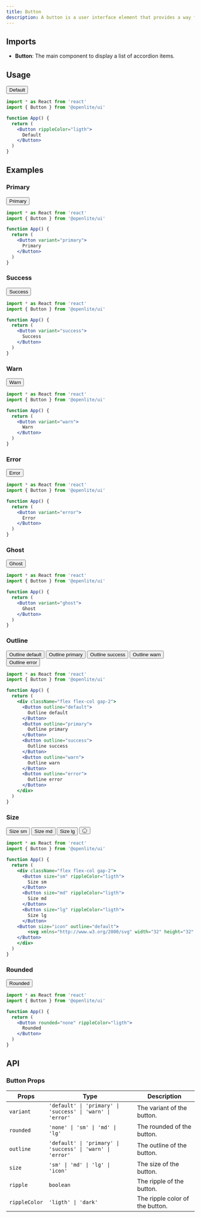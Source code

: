 ```yaml
---
title: Button
description: A button is a user interface element that provides a way for users to interact with an application or a website.
---
```


## Imports

- **Button**: The main component to display a list of accordion items.

## Usage

<Button className="[&>p]:m-0" rippleColor="ligth">
  Default
</Button>

```jsx
import * as React from 'react'
import { Button } from '@openlite/ui'

function App() {
  return (
    <Button rippleColor="ligth">
      Default
    </Button>
  )
}
```

## Examples

### Primary

<Button variant="primary" className="[&>p]:m-0">
  Primary
</Button>

```jsx
import * as React from 'react'
import { Button } from '@openlite/ui'

function App() {
  return (
    <Button variant="primary">
      Primary
    </Button>
  )
}
```

### Success

<Button variant="success" className="[&>p]:m-0">
  Success
</Button>

```jsx
import * as React from 'react'
import { Button } from '@openlite/ui'

function App() {
  return (
    <Button variant="success">
      Success
    </Button>
  )
}
```

### Warn

<Button variant="warn" className="[&>p]:m-0">
  Warn
</Button>

```jsx
import * as React from 'react'
import { Button } from '@openlite/ui'

function App() {
  return (
    <Button variant="warn">
      Warn
    </Button>
  )
}
```

### Error

<Button variant="error" className="[&>p]:m-0">
  Error
</Button>

```jsx
import * as React from 'react'
import { Button } from '@openlite/ui'

function App() {
  return (
    <Button variant="error">
      Error
    </Button>
  )
}
```


### Ghost

<Button variant="ghost" className="[&>p]:m-0">
  Ghost
</Button>

```jsx
import * as React from 'react'
import { Button } from '@openlite/ui'

function App() {
  return (
    <Button variant="ghost">
      Ghost
    </Button>
  )
}
```

### Outline

<div className="flex items-center gap-2">
  <Button outline="default" className="[&>p]:m-0">
    Outline default
  </Button>
  <Button outline="primary" className="[&>p]:m-0">
    Outline primary
  </Button>
  <Button outline="success" className="[&>p]:m-0">
    Outline success
  </Button>
  <Button outline="warn" className="[&>p]:m-0">
    Outline warn
  </Button>
  <Button outline="error" className="[&>p]:m-0">
    Outline error
  </Button>
</div>

```jsx
import * as React from 'react'
import { Button } from '@openlite/ui'

function App() {
  return (
    <div className="flex flex-col gap-2">
      <Button outline="default">
        Outline default
      </Button>
      <Button outline="primary">
        Outline primary
      </Button>
      <Button outline="success">
        Outline success
      </Button>
      <Button outline="warn">
        Outline warn
      </Button>
      <Button outline="error">
        Outline error
      </Button>
    </div>
  )
}
```

### Size

<div className="flex items-center gap-2">
  <Button size="sm" className="[&>p]:m-0" rippleColor="ligth">
    Size sm
  </Button>
  <Button size="md" className="[&>p]:m-0" rippleColor="ligth">
    Size md
  </Button>
  <Button size="lg" className="[&>p]:m-0" rippleColor="ligth">
    Size lg
  </Button>
  <Button size="icon" outline="default">
    <svg xmlns="http://www.w3.org/2000/svg" width="1em" height="1em" viewBox="0 0 24 24"><path fill="none" stroke="currentColor" stroke-linecap="round" stroke-linejoin="round" stroke-width="1.5" d="M10 18h4M2.351 13.214c-.353-2.298-.53-3.446-.095-4.465c.434-1.018 1.398-1.715 3.325-3.108L7.021 4.6C9.418 2.867 10.617 2 12 2s2.582.867 4.979 2.6l1.44 1.041c1.927 1.393 2.89 2.09 3.325 3.108c.434 1.019.258 2.167-.095 4.464l-.301 1.96c-.5 3.256-.751 4.884-1.919 5.856s-2.875.971-6.29.971H10.86c-3.415 0-5.122 0-6.29-.971c-1.168-.972-1.418-2.6-1.919-5.857z" color="currentColor"/></svg>
  </Button>
</div>

```jsx
import * as React from 'react'
import { Button } from '@openlite/ui'

function App() {
  return (
    <div className="flex flex-col gap-2">
      <Button size="sm" rippleColor="ligth">
        Size sm
      </Button>
      <Button size="md" rippleColor="ligth">
        Size md
      </Button>
      <Button size="lg" rippleColor="ligth">
        Size lg
      </Button>
    <Button size="icon" outline="default">
        <svg xmlns="http://www.w3.org/2000/svg" width="32" height="32" viewBox="0 0 24 24"><path fill="none" stroke="currentColor" stroke-linecap="round" stroke-linejoin="round" stroke-width="1.5" d="M10 18h4M2.351 13.214c-.353-2.298-.53-3.446-.095-4.465c.434-1.018 1.398-1.715 3.325-3.108L7.021 4.6C9.418 2.867 10.617 2 12 2s2.582.867 4.979 2.6l1.44 1.041c1.927 1.393 2.89 2.09 3.325 3.108c.434 1.019.258 2.167-.095 4.464l-.301 1.96c-.5 3.256-.751 4.884-1.919 5.856s-2.875.971-6.29.971H10.86c-3.415 0-5.122 0-6.29-.971c-1.168-.972-1.418-2.6-1.919-5.857z" color="currentColor"/></svg>
    </Button>
    </div>
  )
} 
```

### Rounded

<Button rounded="none" className="[&>p]:m-0" rippleColor="ligth">
  Rounded
</Button>

```jsx
import * as React from 'react'
import { Button } from '@openlite/ui'

function App() {
  return (
    <Button rounded="none" rippleColor="ligth">
      Rounded
    </Button>
  )
}
```

## API

### Button Props

| Props | Type | Description |
| --- | --- | --- |
| `variant` | `'default' \| 'primary' \| 'success' \| 'warn' \| 'error'` | The variant of the button. | 
| `rounded` | `'none' \| 'sm' \| 'md' \| 'lg'` | The rounded of the button. |
| `outline` | `'default' \| 'primary' \| 'success' \| 'warn' \| 'error'` | The outline of the button. |
| `size` | `'sm' \| 'md' \| 'lg' \| 'icon'` | The size of the button. |
| `ripple` | `boolean` | The ripple of the button. |
| `rippleColor` | `'ligth' \| 'dark'` | The ripple color of the button. |